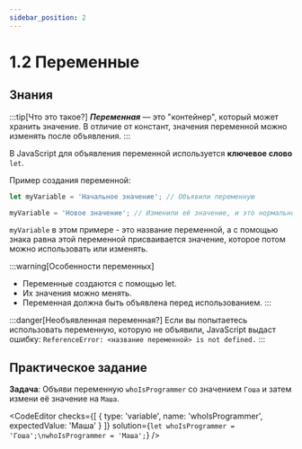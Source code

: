 ```yaml
---
sidebar_position: 2
---
```



# 1.2 Переменные

## Знания

:::tip[Что это такое?]
___Переменная___ — это "контейнер", который может хранить значение. В отличие от констант, значения переменной можно изменять после объявления.
:::

В JavaScript для объявления переменной используется __ключевое слово__ `let`.

Пример создания переменной:

```javascript
let myVariable = 'Начальное значение'; // Объявили переменную

myVariable = 'Новое значение'; // Изменили её значение, и это нормально!
```

`myVariable` в этом примере - это название переменной, а с помощью знака равна этой переменной присваивается значение, которое потом можно использовать или изменять.

:::warning[Особенности переменных]
- Переменные создаются с помощью let.
- Их значения можно менять.
- Переменная должна быть объявлена перед использованием.
:::

:::danger[Необъявленная переменная?]
Если вы попытаетесь использовать переменную, которую не объявили, JavaScript выдаст ошибку: `ReferenceError: <название переменной> is not defined.`
:::

## Практическое задание

__Задача__: Объяви переменную `whoIsProgrammer` со значением `Гоша` и затем измени её значение на `Маша`.

<CodeEditor checks={[ { type: 'variable', name: 'whoIsProgrammer', expectedValue: 'Маша' } ]} solution={`let whoIsProgrammer = 'Гоша';\nwhoIsProgrammer = 'Маша';`} />
